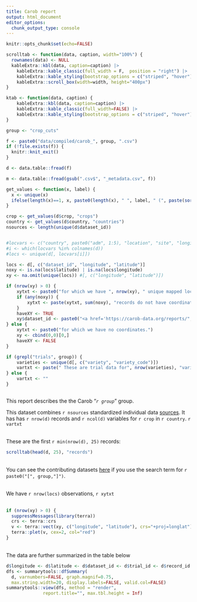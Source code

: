 ```yaml
---
title: Carob report
output: html_document
editor_options: 
  chunk_output_type: console
---
```



```r
knitr::opts_chunk$set(echo=FALSE)

scrolltab <- function(data, caption, width="100%") {
  rownames(data) <- NULL
  kableExtra::kbl(data, caption=caption) |>
    kableExtra::kable_classic(full_width = F,  position = "right") |>
    kableExtra::kable_styling(bootstrap_options = c("striped", "hover"))  |> 
    kableExtra::scroll_box(width=width, height="400px")
}

ktab <- function(data, caption) {
    kableExtra::kbl(data, caption=caption) |>
    kableExtra::kable_classic(full_width=FALSE) |> 
    kableExtra::kable_styling(bootstrap_options = c("striped", "hover"))
}

group <- "crop_cuts"

f <- paste0("data/compiled/carob_", group, ".csv")
if (!file.exists(f)) {
  knitr::knit_exit()
}
```

```r
d <- data.table::fread(f) 

m <- data.table::fread(gsub(".csv$", "_metadata.csv", f))

get_values <- function(x, label) {
  x <- unique(x)
  ifelse(length(x)==1, x, paste0(length(x), " ", label, " (", paste(sort(x), collapse=", "), ")"))
}

crop <- get_values(d$crop, "crops")
country <- get_values(d$country, "countries")
nsources <- length(unique(d$dataset_id))


#locvars <- c("country", paste0("adm", 1:5), "location", "site", "longitude", "latitude")
#i <- which(locvars %in% colnames(d))
#locs <- unique(d[, locvars[i]])

locs <- d[, c("dataset_id", "longitude", "latitude")]
noxy <- is.na(locs$latitude) | is.na(locs$longitude)
xy <- na.omit(unique(locs)) #[, c("longitude", "latitude")])

if (nrow(xy) > 0) {
	xytxt <- paste0("for which we have ", nrow(xy), " unique mapped locations.")
	if (any(noxy)) {
		xytxt <- paste(xytxt, sum(noxy), "records do not have coordinates.")
	}	
	haveXY <- TRUE
	xy$dataset_id <- paste0("<a href='https://carob-data.org/reports/", group, "/", xy$dataset_id, ".html'>", xy$dataset_id, "</a>")
} else {
	xytxt <- paste0("for which we have no coordinates.")
	xy <- cbind(0,0)[0,]
	haveXY <- FALSE
}

if (grepl("trials", group)) {
	varieties <- unique(d[, c("variety", "variety_code")])
    vartxt <- paste(" These are trial data for", nrow(varieties), "varieties.") 
} else {
	vartxt <- ""
}
   
```

This report describes the the Carob "*`r group`*" group. 
</br>

This dataset combines `r nsources` standardized individual data [sources](https://carob-data.org/done.html). It has has `r nrow(d)` records and `r ncol(d)` variables for `r crop` in `r country`. `r vartxt`

</br>
These are the first `r min(nrow(d), 25)` records: 

```r
scrolltab(head(d, 25), "records")
```


</br>
You can see the contributing datasets [here](https://carob-data.org/done.html) if you use the search term for `r paste0("[", group,"]")`.

</br>
We have `r nrow(locs)` observations, `r xytxt`
</br></br>


```r
if (nrow(xy) > 0) {
  suppressMessages(library(terra))
  crs <- terra::crs
  v <- terra::vect(xy, c("longitude", "latitude"), crs="+proj=longlat")
  terra::plet(v, cex=2, col="red")
}
```

</br>
The data are further summarized in the table below


```r
d$longitude <- d$latitude <- d$dataset_id <- d$trial_id <- d$record_id <- NULL
dfs <- summarytools::dfSummary(
  d, varnumbers=FALSE, graph.magnif=0.75, 
  max.string.width=20, display.labels=FALSE, valid.col=FALSE)
summarytools::view(dfs, method = "render", 
              report.title="", max.tbl.height = Inf)
```

